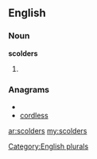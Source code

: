 ==English==

===Noun===
'''scolders'''

# {{plural of|[[scolder]]}}

===Anagrams===
* {{alphagram|cdelorss}}
* [[cordless#English|cordless]]

[[Category:English plurals]]

[[ar:scolders]]
[[my:scolders]]
